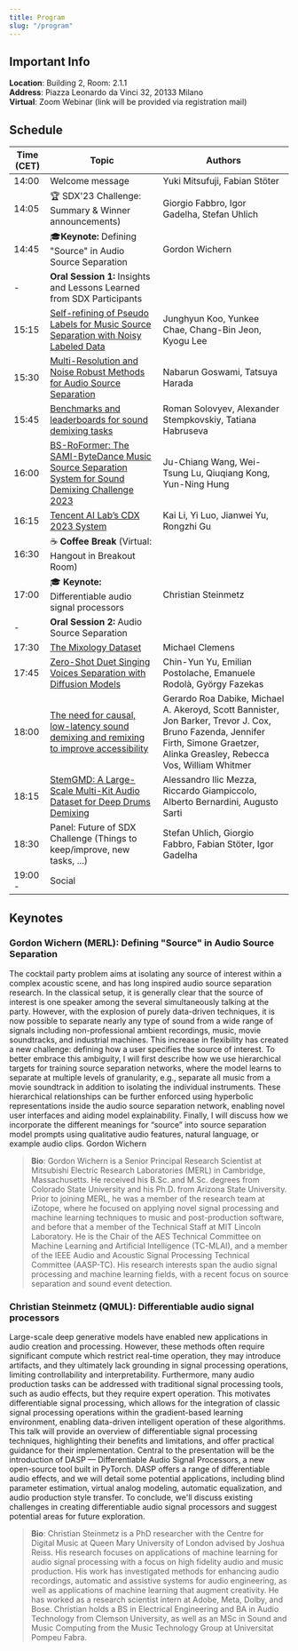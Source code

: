 ```yaml
---
title: Program
slug: "/program"
---
```


## Important Info

**Location**: Building 2, Room: 2.1.1 \
**Address**: Piazza Leonardo da Vinci 32,  20133 Milano \
**Virtual**: Zoom Webinar (link will be provided via registration mail)

## Schedule

| Time (CET)       | Topic | Authors   |
|---------------|-----------|------------|
| 14:00 | Welcome message  | Yuki Mitsufuji, Fabian Stöter |
| 14:05  | 🏆 SDX'23 Challenge: Summary & Winner announcements)  |  Giorgio Fabbro, Igor Gadelha, Stefan Uhlich|
| 14:45  | 🎓__Keynote:__ Defining "Source" in Audio Source Separation | Gordon Wichern |
|-| __Oral Session 1:__ Insights and Lessons Learned from SDX Participants  |
| 15:15  | [Self-refining of Pseudo Labels for Music Source Separation with Noisy Labeled Data](/papers/Koo.pdf)  | Junghyun Koo, Yunkee Chae, Chang-Bin Jeon, Kyogu Lee
| 15:30  | [Multi-Resolution and Noise Robust Methods for Audio Source Separation](/papers/Goswami.pdf) | Nabarun Goswami, Tatsuya Harada |
| 15:45  | [Benchmarks and leaderboards for sound demixing tasks](/papers/Solovyev.pdf)  | Roman Solovyev, Alexander Stempkovskiy, Tatiana Habruseva |
| 16:00  | [BS-RoFormer: The SAMI-ByteDance Music Source Separation System for Sound Demixing Challenge 2023](/papers/Wang.pdf) | Ju-Chiang Wang, Wei-Tsung Lu, Qiuqiang Kong, Yun-Ning Hung |
| 16:15  | [Tencent AI Lab’s CDX 2023 System](/papers/Li.pdf) | Kai Li, Yi Luo, Jianwei Yu, Rongzhi Gu |
| 16:30 | ☕️ __Coffee Break__ (Virtual: Hangout in Breakout Room)  |
| 17:00  | 🎓 __Keynote:__ Differentiable audio signal processors  | Christian Steinmetz |
|-|  __Oral Session 2:__  Audio Source Separation  |
| 17:30  | [The Mixology Dataset](/papers/Clemens.pdf) | Michael Clemens |
| 17:45  | [Zero-Shot Duet Singing Voices Separation with Diffusion Models](/papers/Yu.pdf) | Chin-Yun Yu, Emilian Postolache, Emanuele Rodolà, György Fazekas |
| 18:00  | [The need for causal, low-latency sound demixing and remixing to improve accessibility](/papers/Dabike.pdf) | Gerardo Roa Dabike, Michael A. Akeroyd, Scott Bannister, Jon Barker, Trevor J. Cox, Bruno Fazenda, Jennifer Firth, Simone Graetzer, Alinka Greasley, Rebecca Vos, William Whitmer |
| 18:15  | [StemGMD: A Large-Scale Multi-Kit Audio Dataset for Deep Drums Demixing](/papers/Mezza.pdf) | Alessandro Ilic Mezza, Riccardo Giampiccolo, Alberto Bernardini, Augusto Sarti |
| 18:30  | Panel: Future of SDX Challenge (Things to keep/improve, new tasks, ...)  | Stefan Uhlich,  Giorgio Fabbro, Fabian Stöter, Igor Gadelha |
| 19:00 - | Social  |

## Keynotes

### Gordon Wichern (MERL): Defining "Source" in Audio Source Separation

The cocktail party problem aims at isolating any source of interest within a complex acoustic scene, and has long inspired audio source separation research. In the classical setup, it is generally clear that the source of interest is one speaker among the several simultaneously talking at the party. However, with the explosion of purely data-driven techniques, it is now possible to separate nearly any type of sound from a wide range of signals including non-professional ambient recordings, music, movie soundtracks, and industrial machines. This increase in flexibility has created a new challenge: defining how a user specifies the source of interest. To better embrace this ambiguity, I will first describe how we use hierarchical targets for training source separation networks, where the model learns to separate at multiple levels of granularity, e.g., separate all music from a movie soundtrack in addition to isolating the individual instruments. These hierarchical relationships can be further enforced using hyperbolic representations inside the audio source separation network, enabling novel user interfaces and aiding model explainability. Finally, I will discuss how we incorporate the different meanings for “source” into source separation model prompts using qualitative audio features, natural language, or example audio clips.
Gordon Wichern

> __Bio__: Gordon Wichern is a Senior Principal Research Scientist at Mitsubishi Electric Research Laboratories (MERL) in Cambridge, Massachusetts. He received his B.Sc. and M.Sc. degrees from Colorado State University and his Ph.D. from Arizona State University. Prior to joining MERL, he was a member of the research team at iZotope, where he focused on applying novel signal processing and machine learning techniques to music and post-production software, and before that a member of the Technical Staff at MIT Lincoln Laboratory. He is the Chair of the AES Technical Committee on Machine Learning and Artificial Intelligence (TC-MLAI), and a member of the IEEE Audio and Acoustic Signal Processing Technical Committee (AASP-TC). His research interests span the audio signal processing and machine learning fields, with a recent focus on source separation and sound event detection.

### Christian Steinmetz (QMUL): Differentiable audio signal processors

Large-scale deep generative models have enabled new applications in audio creation and processing. However, these methods often require significant compute which restrict real-time operation, they may introduce artifacts, and they ultimately lack grounding in signal processing operations, limiting controllability and interpretability. Furthermore, many audio production tasks can be addressed with traditional signal processing tools, such as audio effects, but they require expert operation. This motivates differentiable signal processing, which allows for the integration of classic signal processing operations within the gradient-based learning environment, enabling data-driven intelligent operation of these algorithms.
This talk will provide an overview of differentiable signal processing techniques, highlighting their benefits and limitations, and offer practical guidance for their implementation. Central to the presentation will be the introduction of DASP — Differentiable Audio Signal Processors, a new open-source tool built in PyTorch. DASP offers a range of differentiable audio effects, and we will detail some potential applications, including blind parameter estimation, virtual analog modeling, automatic equalization, and audio production style transfer. To conclude, we'll discuss existing challenges in creating differentiable audio signal processors and suggest potential areas for future exploration.

> __Bio__: Christian Steinmetz is a PhD researcher with the Centre for Digital Music at Queen Mary University of London advised by Joshua Reiss. His research focuses on applications of machine learning for audio signal processing with a focus on high fidelity audio and music production. His work has investigated methods for enhancing audio recordings, automatic and assistive systems for audio engineering, as well as applications of machine learning that augment creativity. He has worked as a research scientist intern at Adobe, Meta, Dolby, and Bose. Christian holds a BS in Electrical Engineering and BA in Audio Technology from Clemson University, as well as an MSc in Sound and Music Computing from the Music Technology Group at Universitat Pompeu Fabra.